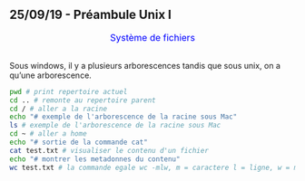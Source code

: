 ## 25/09/19 - Préambule Unix I

<center><font size="3" color="blue">Système de fichiers</font></center>
<br>
Sous windows, il y a plusieurs arborescences tandis que sous unix, on a qu’une arborescence.

```bash
pwd # print repertoire actuel
cd .. # remonte au repertoire parent
cd / # aller a la racine
echo "# exemple de l'arborescence de la racine sous Mac"
ls # exemple de l'arborescence de la racine sous Mac
cd ~ # aller a home
echo "# sortie de la commande cat"
cat test.txt # visualiser le contenu d'un fichier
echo "# montrer les metadonnes du contenu"
wc test.txt # la commande egale wc -mlw, m = caractere l = ligne, w = mots
```